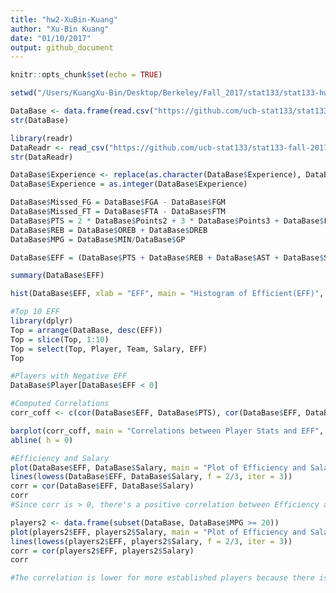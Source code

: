 ```yaml
---
title: "hw2-XuBin-Kuang"
author: "Xu-Bin Kuang"
date: "01/10/2017"
output: github_document
---
```


```r
knitr::opts_chunk$set(echo = TRUE)
```

```r
setwd("/Users/KuangXu-Bin/Desktop/Berkeley/Fall_2017/stat133/stat133-hws-fall17/hw02")
```

```r
DataBase <- data.frame(read.csv("https://github.com/ucb-stat133/stat133-fall-2017/raw/master/data/nba2017-player-statistics.csv", header = TRUE, colClasses=c("Player"="character", "Team" = "character", "Experience" = "character", "Position" = "factor", "Salary" = 'double')))
str(DataBase)
```

```r
library(readr)
DataReadr <- read_csv("https://github.com/ucb-stat133/stat133-fall-2017/raw/master/data/nba2017-player-statistics.csv", col_types = cols(.default = col_integer(),Player = col_character(), Team = col_character(), Position = col_factor(c('C','PF','PG','SF','SG')), Experience = col_character(), Salary = col_double()))
str(DataReadr)

```

```r
DataBase$Experience <- replace(as.character(DataBase$Experience), DataBase$Experience == "R", 0)
DataBase$Experience = as.integer(DataBase$Experience)
```

```r
DataBase$Missed_FG = DataBase$FGA - DataBase$FGM
DataBase$Missed_FT = DataBase$FTA - DataBase$FTM
DataBase$PTS = 2 * DataBase$Points2 + 3 * DataBase$Points3 + DataBase$FTM
DataBase$REB = DataBase$OREB + DataBase$DREB
DataBase$MPG = DataBase$MIN/DataBase$GP
```

```r
DataBase$EFF = (DataBase$PTS + DataBase$REB + DataBase$AST + DataBase$STL + DataBase$BLK - DataBase$Missed_FG - DataBase$Missed_FT - DataBase$TO) / DataBase$GP

summary(DataBase$EFF)
```

```r
hist(DataBase$EFF, xlab = "EFF", main = "Histogram of Efficient(EFF)", col = "gray")
```

```r
#Top 10 EFF
library(dplyr)
Top = arrange(DataBase, desc(EFF))
Top = slice(Top, 1:10)
Top = select(Top, Player, Team, Salary, EFF)
Top
```


```r
#Players with Negative EFF
DataBase$Player[DataBase$EFF < 0]
```

```r
#Computed Correlations
corr_coff <- c(cor(DataBase$EFF, DataBase$PTS), cor(DataBase$EFF, DataBase$REB), cor(DataBase$EFF, DataBase$AST), cor(DataBase$EFF, DataBase$STL), cor(DataBase$EFF, DataBase$BLK), cor(DataBase$EFF, -DataBase$Missed_FG), cor(DataBase$EFF, -DataBase$Missed_FT), cor(DataBase$EFF, -DataBase$TO))

barplot(corr_coff, main = "Correlations between Player Stats and EFF", names.arg = c("PTS", "REB", "STL", "AST", "BLK", "Missed_FT", "Missed_FG", "TO"), ylim=c(-1,1), col = c("gray", "gray", "gray", "gray", "gray", "red", "red", "red") )
abline( h = 0)
```

```r
#Efficiency and Salary
plot(DataBase$EFF, DataBase$Salary, main = "Plot of Efficiency and Salary", xlab = "Efficiency", ylab = "Salary")
lines(lowess(DataBase$EFF, DataBase$Salary, f = 2/3, iter = 3))
corr = cor(DataBase$EFF, DataBase$Salary)
corr
#Since corr is > 0, there's a positive correlation between Efficiency and Salary. The lowess line is less steep in the beginning, indicating that at lower levels of efficiency, slight increases in efficicenty corresponds with a low change in salary. However, above an EFF score of 15, the change looks to be proportional as shown by the steep lowess line. This could be because this me
```

```r
players2 <- data.frame(subset(DataBase, DataBase$MPG >= 20))
plot(players2$EFF, players2$Salary, main = "Plot of Efficiency and Salary", xlab = "Efficiency", ylab = "Salary")
lines(lowess(players2$EFF, players2$Salary, f = 2/3, iter = 3))
corr = cor(players2$EFF, players2$Salary)
corr

#The correlation is lower for more established players because there is a better track record for teams to decide on after rookies have been removed. 
```

